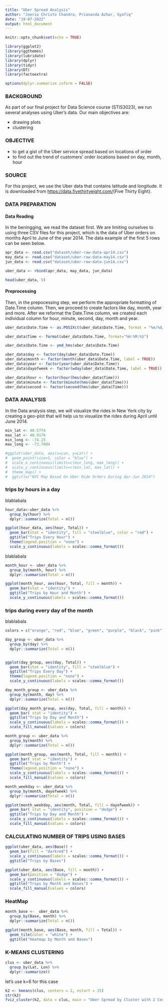 ```yaml
---
title: "Uber Spread Analysis"
author: "Joerio Christo Chandra, Priananda Azhar, Syafiq"
date: "19-07-2022"
output: html_document
---
```


```r
knitr::opts_chunk$set(echo = TRUE)

library(ggplot2)
library(ggthemes)
library(lubridate)
library(dplyr)
library(tidyr)
library(DT)
library(factoextra)

options(dplyr.summarise.inform = FALSE)
```

### BACKGROUND

As part of our final project for Data Science course (STIS3023), we run several analyses using Uber's data. Our main objectives are:

* drawing plots
* clustering

### OBJECTIVE

* to get a gist of the Uber service spread based on locations of order
* to find out the trend of customers' order locations based on day, month, hour

### SOURCE

For this project, we use the Uber data that contains latitude and longitude. It is downloaded from <https://data.fivethirtyeight.com/>{Five Thirty Eight}.

### DATA PREPARATION

#### Data Reading
In the beningging, we read the dataset first. We are limiting ourselves to using three CSV files for this project, which is the data of Uber orders on months April to June of the year 2014. The data example of the first 5 rows can be seen below.
```r
apr_data <- read.csv("dataset/uber-raw-data-apr14.csv")
may_data <- read.csv("dataset/uber-raw-data-may14.csv")
jun_data <- read.csv("dataset/uber-raw-data-jun14.csv")

uber_data <- rbind(apr_data, may_data, jun_data)
```

```r
head(uber_data, 5)
```

#### Preprocessing
Then, in the prepocessing step, we perform the appropriate formatting of Date.Time column. Then, we proceed to create factors like day, month, year and more. After we reformat the Date.Time column, we created each individual column for hour, minute, second, day, month and year.

```r
uber_data$Date.Time <- as.POSIXct(uber_data$Date.Time, format = "%m/%d/%Y %H:%M:%S")

uber_data$Time <- format(uber_data$Date.Time, format="%H:%M:%S")

uber_data$Date.Time <- ymd_hms(uber_data$Date.Time)

uber_data$day <- factor(day(uber_data$Date.Time))
uber_data$month <- factor(month(uber_data$Date.Time, label = TRUE))
uber_data$year <- factor(year(uber_data$Date.Time))
uber_data$dayofweek <- factor(wday(uber_data$Date.Time, label = TRUE))

uber_data$hour <- factor(hour(hms(uber_data$Time)))
uber_data$minute <- factor(minute(hms(uber_data$Time)))
uber_data$second <- factor(second(hms(uber_data$Time)))
```

### DATA ANALYSIS

In the Data analysis step, we will visualize the rides in New York city by creating a geo-plot that will help us to visualize the rides during April until June 2014.


```r
min_lat <- 40.5774
max_lat <- 40.9176
min_long <- -74.15
max_long <- -73.7004
```

```r
#ggplot(uber_data, aes(x=Lon, y=Lat)) +
#  geom_point(size=1, color = "blue") +
#  scale_x_continuous(limits=c(min_long, max_long)) +
#  scale_y_continuous(limits=c(min_lat, max_lat)) +
#  theme_map() +
#  ggtitle("NYC Map Based On Uber Ride Orders During Apr-Jun 2014")

```


### trips by hours in a day
blablabala

```r
hour_data<-uber_data %>%
  group_by(hour) %>%
  dplyr::summarize(Total = n())

ggplot(hour_data, aes(hour, Total)) + 
  geom_bar(stat = "identity", fill = "steelblue", color = "red") +
  ggtitle("Trips Every Hour") +
  theme(legend.position = "none") +
  scale_y_continuous(labels = scales::comma_format())
```


blablabala
```r
month_hour <- uber_data %>%
  group_by(month, hour) %>%
  dplyr::summarize(Total = n())

ggplot(month_hour, aes(hour, Total, fill = month)) + 
  geom_bar(stat = "identity") +
  ggtitle("Trips by Hour and Month") +
  scale_y_continuous(labels = scales::comma_format())

```


### trips during every day of the month
blablabala

```r
colors = c("orange", "red", "blue", "green", "purple", "black", "pink")
```

```r
day_group <- uber_data %>%
  group_by(day) %>%
  dplyr::summarize(Total = n())


ggplot(day_group, aes(day, Total)) + 
  geom_bar(stat = "identity", fill = "steelblue") +
  ggtitle("Trips Every Day") +
  theme(legend.position = "none") +
  scale_y_continuous(labels = scales::comma_format())
```


```r
day_month_group <- uber_data %>%
  group_by(month, day) %>%
  dplyr::summarize(Total = n())

ggplot(day_month_group, aes(day, Total, fill = month)) + 
  geom_bar( stat = "identity") +
  ggtitle("Trips by Day and Month") +
  scale_y_continuous(labels = scales::comma_format()) +
  scale_fill_manual(values = colors)

```

```r
month_group <- uber_data %>%
  group_by(month) %>%
  dplyr::summarize(Total = n())

ggplot(month_group, aes(month, Total, fill = month)) + 
  geom_bar( stat = "identity") +
  ggtitle("Trips by Month") +
  theme(legend.position = "none") +
  scale_y_continuous(labels = scales::comma_format()) +
  scale_fill_manual(values = colors)
```

```r
month_weekday <- uber_data %>%
  group_by(month, dayofweek) %>%
  dplyr::summarize(Total = n())

ggplot(month_weekday, aes(month, Total, fill = dayofweek)) + 
  geom_bar( stat = "identity", position = "dodge") +
  ggtitle("Trips by Day and Month") +
  scale_y_continuous(labels = scales::comma_format()) +
  scale_fill_manual(values = colors)

```


### CALCULATING NUMBER OF TRIPS USING BASES

```r
ggplot(uber_data, aes(Base)) + 
  geom_bar(fill = "darkred") +
  scale_y_continuous(labels = scales::comma_format()) +
  ggtitle("Trips by Bases")

ggplot(uber_data, aes(Base, fill = month)) + 
  geom_bar(position = "dodge") +
  scale_y_continuous(labels = scales::comma_format()) +
  ggtitle("Trips by Month and Bases") +
  scale_fill_manual(values = colors)
```


### HeatMap
```r
month_base <-  uber_data %>%
  group_by(Base, month) %>%
  dplyr::summarize(Total = n())

ggplot(month_base, aes(Base, month, fill = Total)) +
  geom_tile(color = "white") +
  ggtitle("Heatmap by Month and Bases")
```


### K-MEANS CLUSTERING

```r
clus <- uber_data %>%
  group_by(Lat, Lon) %>%
  dplyr::summarize()
```

let's use k=6 for this case

```r
k2 <- kmeans(clus, centers = 2, nstart = 25)
str(k2)
fviz_cluster(k2, data = clus, main = "Uber Spread by Cluster with 2 Centers")
```



### 